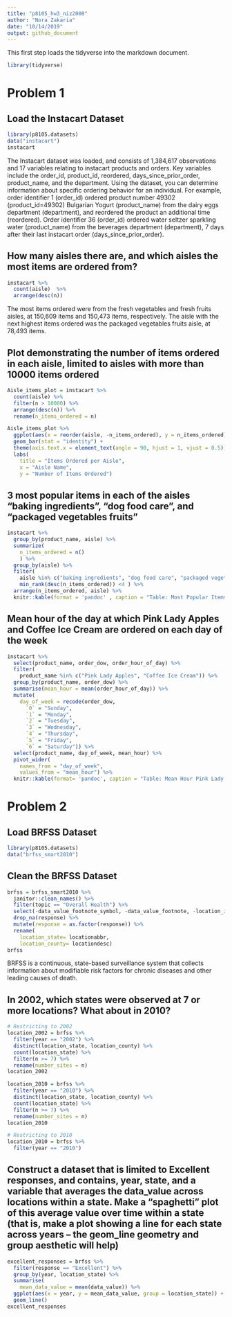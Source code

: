 ```yaml
---
title: "p8105_hw3_niz2000"
author: "Nora Zakaria"
date: "10/14/2019"
output: github_document
---
```


This first step loads the tidyverse into the markdown document. 
```r
library(tidyverse)
```

# Problem 1

## Load the Instacart Dataset
```r
library(p8105.datasets)
data("instacart")
instacart
```
The Instacart dataset was loaded, and consists of 1,384,617 observations and 17 variables relating to instacart products and orders. Key variables include the order_id, product_id, reordered, days_since_prior_order, product_name, and the department. Using the dataset, you can determine information about specific ordering behavior for an individual. For example, order identifier 1 (order_id) ordered product number 49302 (product_id=49302) Bulgarian Yogurt (product_name) from the dairy eggs department (department), and reordered the product an additional time (reordered). Order identifier 36 (order_id) ordered water seltzer sparkling water (product_name) from the beverages department (department), 7 days after their last instacart order (days_since_prior_order).

## How many aisles there are, and which aisles the most items are ordered from?
```r
instacart %>%
  count(aisle)  %>%
  arrange(desc(n)) 
```
The most items ordered were from the fresh vegetables and fresh fruits aisles, at 150,609 items and 150,473 items, respectively. The aisle with the next highest items ordered was the packaged vegetables fruits aisle, at 78,493 items.

## Plot demonstrating the number of items ordered in each aisle, limited to aisles with more than 10000 items ordered
```r
Aisle_items_plot = instacart %>%
  count(aisle) %>%
  filter(n > 10000) %>%
  arrange(desc(n)) %>%
  rename(n_items_ordered = n)

Aisle_items_plot %>%
  ggplot(aes(x = reorder(aisle, -n_items_ordered), y = n_items_ordered)) +
  geom_bar(stat = "identity") +
  theme(axis.text.x = element_text(angle = 90, hjust = 1, vjust = 0.5)) +
  labs(
    title = "Items Ordered per Aisle",
    x = "Aisle Name",
    y = "Number of Items Ordered")
```

## 3 most popular items in each of the aisles “baking ingredients”, “dog food care”, and “packaged vegetables fruits”
```r
instacart %>%
  group_by(product_name, aisle) %>%
  summarize(
    n_items_ordered = n()
    ) %>%
  group_by(aisle) %>%
  filter(
    aisle %in% c("baking ingredients", "dog food care", "packaged vegetables fruits"),
    min_rank(desc(n_items_ordered)) <4 ) %>%
  arrange(n_items_ordered, aisle) %>%
  knitr::kable(format = 'pandoc' , caption = "Table: Most Popular Items by Aisle")
```


## Mean hour of the day at which Pink Lady Apples and Coffee Ice Cream are ordered on each day of the week
```r
instacart %>%
  select(product_name, order_dow, order_hour_of_day) %>% 
  filter(
    product_name %in% c("Pink Lady Apples", "Coffee Ice Cream")) %>%
  group_by(product_name, order_dow) %>%
  summarise(mean_hour = mean(order_hour_of_day)) %>%
  mutate(
    day_of_week = recode(order_dow,
      `0` = "Sunday",
      `1` = "Monday",
      `2` = "Tuesday",
      `3` = "Wednesday",
      `4` = "Thursday",
      `5` = "Friday",
      `6` = "Saturday")) %>%
  select(product_name, day_of_week, mean_hour) %>% 
  pivot_wider(
    names_from = "day_of_week",
    values_from = "mean_hour") %>% 
  knitr::kable(format= 'pandoc', caption = "Table: Mean Hour Pink Lady Apples and Coffee Ice Cream are Ordered")
```


# Problem 2

## Load BRFSS Dataset
```r
library(p8105.datasets)
data("brfss_smart2010")
```

## Clean the BRFSS Dataset
```r
brfss = brfss_smart2010 %>%
  janitor::clean_names() %>%
  filter(topic == "Overall Health") %>%
  select(-data_value_footnote_symbol, -data_value_footnote, -location_id) %>%
  drop_na(response) %>%
  mutate(response = as.factor(response)) %>%
  rename(
    location_state= locationabbr,
    location_county= locationdesc)
brfss
```
BRFSS is a continuous, state-based surveillance system that collects information about modifiable risk factors for chronic diseases and other leading causes of death.

## In 2002, which states were observed at 7 or more locations? What about in 2010?
```r
# Restricting to 2002
location_2002 = brfss %>%
  filter(year == "2002") %>%
  distinct(location_state, location_county) %>%
  count(location_state) %>%
  filter(n >= 7) %>%
  rename(number_sites = n)
location_2002 

location_2010 = brfss %>%
  filter(year == "2010") %>%
  distinct(location_state, location_county) %>%
  count(location_state) %>%
  filter(n >= 7) %>%
  rename(number_sites = n)
location_2010
```


```r
# Restricting to 2010
location_2010 = brfss %>%
  filter(year == "2010") 
```

## Construct a dataset that is limited to Excellent responses, and contains, year, state, and a variable that averages the data_value across locations within a state. Make a “spaghetti” plot of this average value over time within a state (that is, make a plot showing a line for each state across years – the geom_line geometry and group aesthetic will help)
```r
excellent_responses = brfss %>%
  filter(response == "Excellent") %>%
  group_by(year, location_state) %>%
  summarise(
    mean_data_value = mean(data_value)) %>%
  ggplot(aes(x = year, y = mean_data_value, group = location_state)) +
  geom_line()
excellent_responses
```



